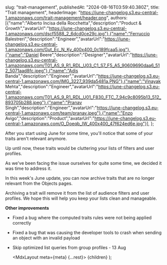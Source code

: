   

  slug: "trait-management",
  publishedAt: "2024-08-16T03:59:40.380Z",
  title: "Trait management",
  headerImage: "https://june-changelog.s3.eu-central-1.amazonaws.com/trait-management/header.png",
  authors: [{"name":"Alberto Incisa della Rocchetta","description":"Product & Growth","avatarUrl":"https://june-changelog.s3.eu-central-1.amazonaws.com/dscf5588_2_6dcd0ce29c.jpg"},{"name":"Ferruccio Balestreri","description":"Engineer","avatarUrl":"https://june-changelog.s3.eu-central-1.amazonaws.com/Gut_Ec_N_Ky_400x400_0c189fcaa5.jpg"},{"name":"Daniel Beere","description":"Designer","avatarUrl":"https://june-changelog.s3.eu-central-1.amazonaws.com/T01_AS_9_R1_RDL_U03_C1_S7_F5_A5_90609690daa6_512_5071aad8fc.jpeg"},{"name":"Adis Banda","description":"Engineer","avatarUrl":"https://june-changelog.s3.eu-central-1.amazonaws.com/IMG_3227_939da5481a.PNG"},{"name":"Vinayak Mehta","description":"Engineer","avatarUrl":"https://june-changelog.s3.eu-central-1.amazonaws.com/T01_AS_9_R1_RDL_U01_F830_FTC_7_94c9c8095b13_512_893705b288.jpeg"},{"name":"Pranav Singh","description":"Engineer","avatarUrl":"https://june-changelog.s3.eu-central-1.amazonaws.com/team/pranav.jpeg"},{"name":"Enzo Avigo","description":"Product","avatarUrl":"https://june-changelog.s3.eu-central-1.amazonaws.com/O_Doeqb_IW_400x400_47f624ed6e.jpg"}],
};

After you start using June for some time, you'll notice that some of your traits aren't relevant anymore.

Up until now, these traits would be cluttering your lists of filters and user profiles.

As we've been facing the issue ourselves for quite some time, we decided it was time to address it.

In this week's June update, you can now archive traits that are no longer relevant from the Objects pages.

Archiving a trait will remove it from the list of audience filters and user profiles. We hope this will help you keep your lists clean and manageable.


**Other improvements**


- Fixed a bug where the computed traits rules were not being applied correctly
- Fixed a bug that was causing the developer tools to crash when sending an object with an invalid payload
- Skip optimized list queries from group profiles - 13 Aug




  <MdxLayout meta={meta} {...rest}>
    {children}
  </MdxLayout>
);

